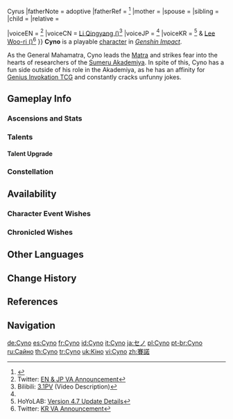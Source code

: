 {{CharacterTabs}}
{{About|the playable character|the [[Genius Invokation TCG]] Character Card|Cyno (Character Card)}}
{{Character Infobox
|image            = <gallery>
Cyno Card.png|Card
Character Cyno Full Wish.png|Wish
Character Cyno Game.png|In-Game
</gallery>
|realname         = <!-- Optional, if different from in-game name -->
|title            = Judicator of Secrets
|title2           = General Mahamatra

<!--Playable Character Information-->
|type             = Playable
|quality          = 5
|weapon           = Polearm
|element          = Electro

<!--Character Information-->
|name             = Cyno
|birthday         = June 23rd
|constellation    = Lupus Aureus
|region           = Sumeru
|affiliation      = Temple of Silence
|affiliation2     = Matra
|affiliation3     = Spantamad
|affiliationNote3  = graduate
|affiliationRef3  = <ref>{{Ref/Quest|A Riddle Amidst the Crowds}}</ref>
|dish             = Duel Soul
|namecard         = Cyno: Silence
|obtain           = 
* [[Twilight Arbiter|Event Wish &mdash; Twilight Arbiter]]
|obtainType       = Event-Exclusive
|event_name       = Twilight Arbiter
|releaseDate      = 2022-09-28 11:00:00 GMT+8

|ancestry         = <!-- Clan/family -->
|father           = Cyrus (Sumeru){{!}}Cyrus
|fatherNote       = adoptive
|fatherRef        = <ref>{{Ref/Quest|A Riddle Amidst the Crowds|note=post-quest dialogue between Cyno and Lisa}}</ref>
|mother           = 
|spouse           = 
|sibling          = 
|child            = 
|relative         = 

|voiceEN          = {{w|Alejandro Saab}}<ref name="Cyno EN JP">Twitter: [https://twitter.com/GenshinImpact/status/1572828042971340801 EN & JP VA Announcement]</ref>
|voiceCN          = [https://zh.moegirl.org.cn/李轻扬 Li Qingyang ({{zh|李轻扬}})]<ref name="Cyno CN">Bilibili: [https://www.bilibili.com/video/BV1yd4y1u7ef {{zh|《原神》}}3.1{{zh|版本}}PV{{zh|：「赤土之王与三朝圣者」}}] (Video Description)</ref>
|voiceJP          = {{w|Miyu Irino|Irino Miyu ({{ja|入野 自由}})}}<ref name="Cyno EN JP" />
|voiceKR          = {{w|ko:정의진|Jung Eui-jin ({{ko|정의진}})}}<ref>HoYoLAB: [https://www.hoyolab.com/article/29513513 Version 4.7 Update Details]</ref> & [https://namu.wiki/w/이우리 Lee Woo-ri ({{ko|이우리}})]<ref name="Cyno KR">Twitter: [https://twitter.com/genshinimpactkr/status/1572828038189879296 KR VA Announcement]</ref>
}}
'''Cyno''' is a playable {{Electro}} [[character]] in ''[[Genshin Impact]]''.

As the General Mahamatra, Cyno leads the [[Matra]] and strikes fear into the hearts of researchers of the [[Sumeru Akademiya]]. In spite of this, Cyno has a fun side outside of his role in the Akademiya, as he has an affinity for [[Genius Invokation TCG]] and constantly cracks unfunny jokes.

==Gameplay Info==
===Ascensions and Stats===
{{Character Ascensions and Stats}}

===Talents===
{{Talent Table}}

====Talent Upgrade====
{{Talent Upgrade}}

===Constellation===
{{Constellation Table}}

==Availability==
===Character Event Wishes===
{{Featured}}
===Chronicled Wishes===
{{Featured|chronicled=1}}

==Other Languages==
{{Other Languages|default_hidden = 1
|en      = Cyno
|zhs     = 赛诺
|zhs_rm  = Sàinuò
|zht     = 賽諾
|zht_rm  = Sàinuò
|ja      = セノ
|ja_rm   = Seno
|ko      = 사이노
|es      = Cyno
|fr      = Cyno
|ru      = Сайно
|th      = Cyno
|vi      = Cyno
|de      = Cyno
|id      = Cyno
|pt      = Cyno
|tr      = Cyno
|it      = Cyno
}}

==Change History==
{{Change History|3.1|introduced = 3.0}}

==References==
{{Reflist}}

==Navigation==
{{Character Navbox}}

[[de:Cyno]]
[[es:Cyno]]
[[fr:Cyno]]
[[id:Cyno]]
[[it:Cyno]]
[[ja:セノ]]
[[pl:Cyno]]
[[pt-br:Cyno]]
[[ru:Сайно]]
[[th:Cyno]]
[[tr:Cyno]]
[[uk:Кіно]]
[[vi:Cyno]]
[[zh:賽諾]]